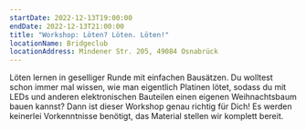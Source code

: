 ```yaml
---
startDate: 2022-12-13T19:00:00
endDate: 2022-12-13T21:00:00
title: "Workshop: Löten? Löten. Löten!"
locationName: Bridgeclub
locationAddress: Mindener Str. 205, 49084 Osnabrück
---
```


Löten lernen in geselliger Runde mit einfachen Bausätzen.
Du wolltest schon immer mal wissen, wie man eigentlich Platinen lötet,
sodass du mit LEDs und anderen elektronischen Bauteilen einen eigenen Weihnachtsbaum bauen kannst?
Dann ist dieser Workshop genau richtig für Dich! Es werden keinerlei Vorkenntnisse benötigt, das Material stellen wir komplett bereit.
